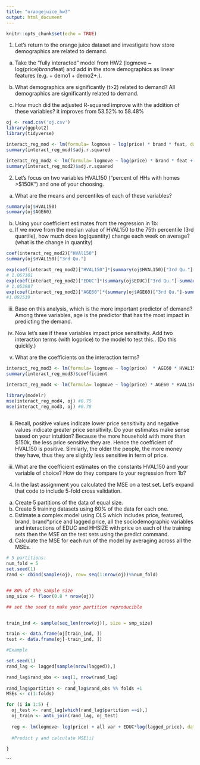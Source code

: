 ```yaml
---
title: "orangejuice_hw3"
output: html_document
---
```


```r
knitr::opts_chunk$set(echo = TRUE)
```

1)	Let's return to the orange juice dataset and investigate how store demographics are related to demand.
a.	Take the "fully interacted" model from HW2 (logmove ~ log(price)*brand*feat) and add in the store demographics as linear features (e.g. + demo1 + demo2+.). 

b.	What demographics are significantly (t>2) related to demand? 
All demographics are significantly related to demand.

c.	How much did the adjusted R-squared improve with the addition of these variables?
it improves from 53.52% to 58.48%

```r
oj <- read.csv('oj.csv')
library(ggplot2)
library(tidyverse)

interact_reg_mod <- lm(formula= logmove ~ log(price) * brand * feat, data = oj)
summary(interact_reg_mod)$adj.r.squared

interact_reg_mod2 <- lm(formula= logmove ~ log(price) * brand * feat + AGE60 + EDUC + ETHNIC + INCOME + HHLARGE + WORKWOM + HVAL150 + SSTRDIST + SSTRVOL + CPDIST5 + CPWVOL5, data = oj)
summary(interact_reg_mod2)$adj.r.squared

```
2)	Let's focus on two variables HVAL150 ("percent of HHs with homes >$150K") and one of your choosing. 
a.	What are the means and percentiles of each of these variables?

```r
summary(oj$HVAL150)
summary(oj$AGE60)
```

b.	Using your coefficient estimates from the regression in 1b:
i.	If we move from the median value of HVAL150 to the 75th percentile (3rd quartile), how much does log(quantity) change each week on average? (what is the change in quantity)

```r
coef(interact_reg_mod2)["HVAl150"] 
summary(oj$HVAL150)["3rd Qu."]

exp(coef(interact_reg_mod2)["HVAL150"]*(summary(oj$HVAL150)["3rd Qu."]-summary(oj$HVAL150)["Median"]))
# 1.067301
exp(coef(interact_reg_mod2)["EDUC"]*(summary(oj$EDUC)["3rd Qu."]-summary(oj$EDUC)["Median"]))
# 1.053987
exp(coef(interact_reg_mod2)["AGE60"]*(summary(oj$AGE60)["3rd Qu."]-summary(oj$AGE60)["Median"]))
#1.092539 

```


iii.	Base on this analysis, which is the more important predictor of demand?
Among three variables, age is the predictor that has the most impact in predicting the demand.

c.	Now let's see if these variables impact price sensitivity. Add two interaction terms (with logprice) to the model to test this..  (Do this quickly.) 
i.	What are the coefficients on the interaction terms? 
```r
interact_reg_mod3 <- lm(formula= logmove ~ log(price)  * AGE60 * HVAL150 , data = oj)
summary(interact_reg_mod3)$coefficient

interact_reg_mod4 <- lm(formula= logmove ~ log(price) * AGE60 * HVAL150 + EDUC + ETHNIC + INCOME + HHLARGE + WORKWOM + SSTRDIST + SSTRVOL + CPDIST5 + CPWVOL5, data = oj)

library(modelr)
mse(interact_reg_mod4, oj) #0.75
mse(interact_reg_mod3, oj) #0.78
  
```
ii.	Recall, positive values indicate lower price sensitivity and negative values indicate greater price sensitivity. Do your estimates make sense based on your intuition?
Because the more household with more than $150k, the less price sensitive they are. Hence the coefficient of HVAL150 is positive. Similarly, the older the people, the more money they have, thus they are slightly less sensitive in term of price.

iii.	What are the coefficient estimates on the constants HVAL150 and your variable of choice? How do they compare to your regression from 1b?

4)	In the last assignment you calculated the MSE on a test set.  Let's expand that code to include 5-fold cross validation.  
a.	Create 5 partitions of the data of equal size.
b.	Create 5 training datasets using 80% of the data for each one.  
c.	Estimate a complex model using OLS which includes price, featured, brand, brand*price and lagged price, all the sociodemographic variables and interactions of EDUC and HHSIZE with price on each of the training sets then the MSE on the test sets using the predict command.
i.	Calculate the MSE for each run of the model by averaging across all the MSEs.

```r
# 5 partitions:
num_fold = 5
set.seed(1)
rand <- cbind(sample(oj), row= seq(1:nrow(oj))%%num_fold)


## 80% of the sample size
smp_size <- floor(0.8 * nrow(oj))

## set the seed to make your partition reproducible


train_ind <- sample(seq_len(nrow(oj)), size = smp_size)

train <- data.frame(oj[train_ind, ])
test <- data.frame(oj[-train_ind, ])

```

```r
#Example

set.seed(1)
rand_lag <- lagged[sample(nrow(lagged)),]

rand_lag$rand_obs <- seq(1, nrow(rand_lag)
                         )
rand_lag$partition <- rand_lag$rand_obs %% folds +1
MSEs <- c(1:folds)

for (i in 1:5) {
  oj_test <- rand_lag[which(rand_lag$partition ==i),]
  oj_train <- anti_join(rand_lag, oj_test)
  
  reg <- lm(logmove~ log(price) + all var + EDUC*log(lagged_price), data= oj_train)
  
  #Predict y and calculate MSE[i]
  
}
```

```
